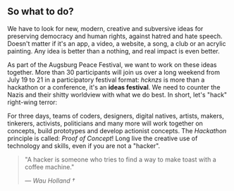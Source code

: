 ## So what to do?

We have to look for new, modern, creative and subversive ideas for preserving democracy and human rights, against hatred and hate speech. Doesn't matter if it's an app, a video, a website, a song, a club or an acrylic painting. Any idea is better than a nothing, and real impact is even better.

As part of the Augsburg Peace Festival, we want to work on these ideas together. More than 30 participants will join us over a long weekend from July 19 to 21 in a participatory festival format: _hcknzs_ is more than a hackathon or a conference, it's an **ideas festival**. We need to counter the Nazis and their shitty worldview with what we do best. In short, let's "hack" right-wing terror:

For three days, teams of coders, designers, digital natives, artists, makers, tinkerers, activists, politicians and many more will work together on concepts, build prototypes and develop actionist concepts. The _Hackathon_ principle is called: _Proof of Concept_! Long live the creative use of technology and skills, even if you are not a "hacker".

> "A hacker is someone who tries to find a way to make toast with a coffee machine."
>
> _— Wau Holland †_
